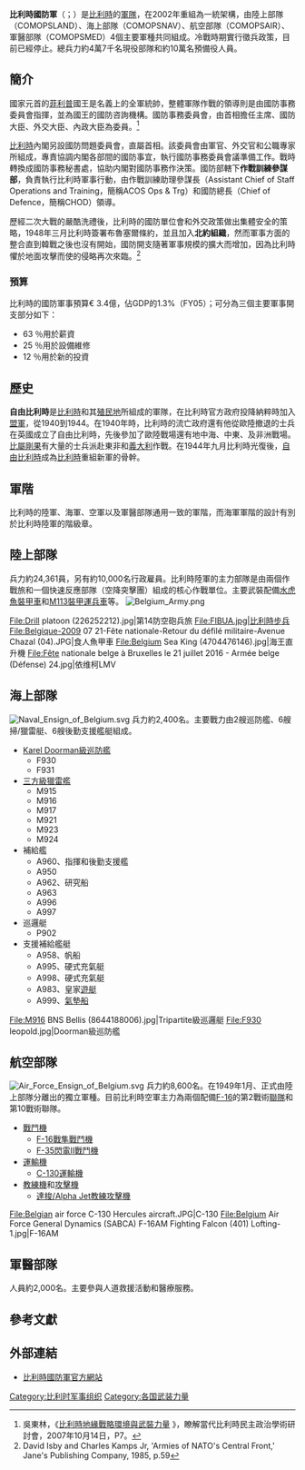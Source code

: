 {{Infobox National Military
|country=Belgium
|name=<big>比利時國防軍</big>
|native_name= La Défense belge/ Belgische Defensie<br />Belgische Streitkräfte
|image=[[Image:Coats_of_arms_of_Belgium_Military_Forces.svg|200px]]
|caption=比利時國防軍的徽章
|branches=[[比利時陸軍|比利時陸軍]]<br>[[比利時空軍|比利時空軍]]<br>[[比利時海軍|比利時海軍]]<br>[[比利時軍醫部隊|比利時軍醫部隊]]
|headquarters=

|commander-in-chief=[[比利時君主列表|國王]][[菲利普_(比利時)|菲利普]]
|minister=[[Pieter_De_Crem|Pieter De Crem]]（[[Christian_Democratic_and_Flemish|CD&V]]）
|minister_title=國防大臣
|commander=[[General|General]] Charles-Henri Delcour
|commander_title=國防參謀長

|age=18 years of age（2005）
|conscription=
|active=47,000
|ranked=76
|reserve=100,500

|amount=[[Euro|€]] 3.0 billion (FY09)<ref>{{Cite web |url=http://www.nato.int/nato_static/assets/pdf/pdf_2010_06/20100610_PR_CP_2010_078.pdf |title=Defence Expenditures of NATO Countries (1985-2009) |accessdate=2012-05-19 |archive-date=2011-06-29 |archive-url=https://web.archive.org/web/20110629140652/http://www.nato.int/nato_static/assets/pdf/pdf_2010_06/20100610_PR_CP_2010_078.pdf |dead-url=no }}</ref>
|percent_GDP=1.2%（FY09）

|ranks=[[比利時軍階|比利時軍階]]
}}

'''比利時國防軍'''（{{lang-nl|Defensie}}；{{lang-fr|La Défense}}）是[[比利時|比利時]]的[[軍隊|軍隊]]，在2002年重組為一統架構，由陸上部隊（COMOPSLAND）、海上部隊（COMOPSNAV）、航空部隊（COMOPSAIR）、軍醫部隊（COMOPSMED）4個主要軍種共同組成。冷戰時期實行徵兵政策，目前已經停止。總兵力約4萬7千名現役部隊和約10萬名預備役人員。

== 簡介 ==
國家元首的[[菲利普_(比利時)|菲利普]]國王是名義上的全軍統帥，整體軍隊作戰的領導則是由國防事務委員會指揮，並為國王的國防咨詢機構。國防事務委員會，由首相擔任主席、國防大臣、外交大臣、內政大臣為委員。<ref>吳東林，《[http://www.tisanet.org/Activity/2007/%BD%D7%A4%E5%B6%B0/06-%A4%F1%A7Q%AE%C9%A6a%BDt%BE%D4%B2%A4%C0%F4%B9%D2%BBP%AAZ%B8%CB%A4O%B6q.pdf 比利時地緣戰略環境與武裝力量] {{Wayback|url=http://www.tisanet.org/Activity/2007/%BD%D7%A4%E5%B6%B0/06-%A4%F1%A7Q%AE%C9%A6a%BDt%BE%D4%B2%A4%C0%F4%B9%D2%BBP%AAZ%B8%CB%A4O%B6q.pdf |date=20210831232034 }}》，瞭解當代比利時民主政治學術研討會，2007年10月14日，P7。</ref>

[[比利時|比利時]]內閣另設國防問題委員會，直屬首相。該委員會由軍官、外交官和公職專家所組成，專責協調内閣各部間的國防事宜，執行國防事務委員會議準備工作。戰時轉換成國防事務秘書處，協助内閣對國防事務作決策。國防部轄下'''作戰訓練參謀部'''，負責執行比利時軍事行動，由作戰訓練助理參謀長（Assistant Chief of Staff Operations and Training，簡稱ACOS Ops & Trg）和國防總長（Chief of Defence，簡稱CHOD）領導。

歷經二次大戰的嚴酷洗禮後，比利時的國防單位會和外交政策做出集體安全的策略，1948年三月比利時簽署布魯塞爾條約，並且加入'''北約組織'''，然而軍事方面的整合直到韓戰之後也沒有開始，國防開支隨著軍事規模的擴大而增加，因為比利時懼於地面攻擊而使的侵略再次來臨。<ref>David Isby and Charles Kamps Jr, 'Armies of NATO's Central Front,' Jane's Publishing Company, 1985, p.59</ref>
=== 預算 ===
比利時的國防軍事預算€ 3.4億，佔GDP的1.3%（FY05）；可分為三個主要軍事開支部分如下：
* 63 ％用於薪資
* 25 ％用於設備維修
* 12 ％用於新的投資

== 歷史 ==
'''自由比利時'''是[[比利時|比利時]]和其[[殖民地|殖民地]]所組成的軍隊，在比利時官方政府投降納粹時加入[[盟軍|盟軍]]，從1940到1944。在1940年時，比利時的流亡政府還有他從歐陸撤退的士兵在英國成立了自由比利時，先後參加了歐陸戰場還有地中海、中東、及非洲戰場。[[比屬剛果|比屬剛果]]有大量的士兵派赴東非和[[義大利|義大利]]作戰。在1944年九月比利時光復後，[[自由比利時|自由比利時]]成為[[比利時|比利時]]重組新軍的骨幹。

== 軍階 ==
{{main|比利時軍階}}
比利時的陸軍、海軍、空軍以及軍醫部隊通用一致的軍階，而海軍軍階的設計有別於比利時陸軍的階級章。

== 陸上部隊 ==
兵力約24,361員，另有約10,000名行政雇員。比利時陸軍的主力部隊是由兩個作戰旅和一個快速反應部隊（空降突擊團）組成的核心作戰單位。主要武裝配備[[水虎魚裝甲車|水虎魚裝甲車]]和[[M113裝甲運兵車|M113裝甲運兵車]]等。
[[File:Belgium_Army.png|thumb]]
<gallery>
File:Drill platoon (226252212).jpg|第14防空砲兵旅
File:FIBUA.jpg|比利時步兵
File:Belgique-2009 07 21-Fête nationale-Retour du défilé militaire-Avenue Chazal (04).JPG|食人魚甲車
File:Belgium Sea King (4704476146).jpg|海王直升機
File:Fête nationale belge à Bruxelles le 21 juillet 2016 - Armée belge (Défense) 24.jpg|依维柯LMV
</gallery>

== 海上部隊 ==
[[File:Naval_Ensign_of_Belgium.svg|thumb]]
兵力約2,400名。主要戰力由2艘巡防艦、6艘掃/獵雷艇、6艘後勤支援艦艇組成。

* [[Karel_Doorman級巡防艦|Karel Doorman級巡防艦]]
** F930
** F931
* [[三方級獵雷艦|三方級獵雷艦]]
** M915
** M916
** M917
** M921
** M923
** M924
* 補給艦
** A960、指揮和後勤支援艦
** A950
** A962、研究船
** A963
** A996
** A997
* 巡邏艇
** P902
* 支援補給艦艇
** A958、帆船
** A995、硬式充氣艇
** A998、硬式充氣艇
** A983、皇家[[遊艇|遊艇]]
** A999、[[氣墊船|氣墊船]]
<gallery>
File:M916 BNS Bellis (8644188006).jpg|Tripartite級巡邏艇
File:F930 leopold.jpg|Doorman級巡防艦
</gallery>

== 航空部隊 ==
{{main|比利時空軍}}
[[File:Air_Force_Ensign_of_Belgium.svg|thumb]]
兵力約8,600名。在1949年1月、正式由陸上部隊分離出的獨立軍種。目前比利時空軍主力為兩個配備[[F-16|F-16]]的第2戰術[[聯隊_(軍事航空)|聯隊]]和第10戰術聯隊。

* [[戰鬥機|戰鬥機]]
** [[F-16戰隼戰鬥機|F-16戰隼戰鬥機]]
** [[F-35閃電II戰鬥機|F-35閃電II戰鬥機]]
* [[運輸機|運輸機]]
** [[C-130運輸機|C-130運輸機]]
* [[教練機|教練機]]和[[攻擊機|攻擊機]]
** [[阿爾法教練機|達梭/Alpha Jet教練攻擊機]]
<gallery>
File:Belgian air force C-130 Hercules aircraft.JPG|C-130
File:Belgium Air Force General Dynamics (SABCA) F-16AM Fighting Falcon (401) Lofting-1.jpg|F-16AM
</gallery>

== 軍醫部隊 ==
人員約2,000名。主要參與人道救援活動和醫療服務。

== 參考文獻 ==
{{Reflist|}}

== 外部連結 ==
{{commonscat|Military of Belgium}}
* [http://www.mil.be/ 比利時國防軍官方網站] {{Wayback|url=http://www.mil.be/ |date=20010924123029 }}

{{欧洲各国家和地区軍事}}

[[Category:比利时军事组织|Category:比利时军事组织]]
[[Category:各国武装力量|Category:各国武装力量]]